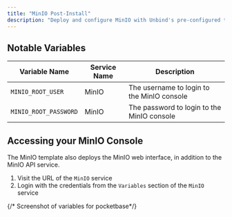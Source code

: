 ```yaml
---
title: "MinIO Post-Install"
description: "Deploy and configure MinIO with Unbind's pre-configured template"
---
```


## Notable Variables

| Variable Name | Service Name | Description |
|---------------|--------------|-------------|
| `MINIO_ROOT_USER` | MinIO | The username to login to the MinIO console |
| `MINIO_ROOT_PASSWORD` | MinIO | The password to login to the MinIO console |

## Accessing your MinIO Console

The MinIO template also deploys the MinIO web interface, in addition to the MinIO API service.

1. Visit the URL of the `MinIO` service
2. Login with the credentials from the `Variables` section of the `MinIO` service

{/* Screenshot of variables for pocketbase*/}



